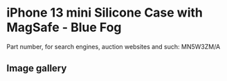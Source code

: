 
# iPhone 13 mini Silicone Case with MagSafe - Blue Fog

Part number, for search engines, auction websites and such: MN5W3ZM/A

## Image gallery

<div style={{ width: '100%', maxWidth: '768px' }}>
<GalleryComponent
    images={[
      {
        original: "/everysource/MN5W3.webp",
        thumbnail: "/everypreview/MN5W3.webp",
      },
      {
        original: "/everysource/MN5W3_AV1.webp",
        thumbnail: "/everypreview/MN5W3_AV1.webp",
      },
      {
        original: "/everysource/MN5W3_AV2.webp",
        thumbnail: "/everypreview/MN5W3_AV2.webp",
      },
      {
        original: "/everysource/MN5W3_AV3.webp",
        thumbnail: "/everypreview/MN5W3_AV3.webp",
      },
      {
        original: "/everysource/MN5W3_AV4.webp",
        thumbnail: "/everypreview/MN5W3_AV4.webp",
      },
      {
        original: "/everysource/MN5W3_AV5.webp",
        thumbnail: "/everypreview/MN5W3_AV5.webp",
      }
    ]}
  />
</div>
